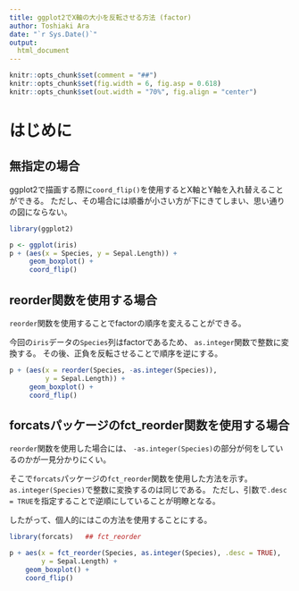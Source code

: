 ```yaml
---
title: ggplot2でX軸の大小を反転させる方法 (factor)
author: Toshiaki Ara
date: "`r Sys.Date()`"
output:
  html_document
---
```


```r
knitr::opts_chunk$set(comment = "##")
knitr::opts_chunk$set(fig.width = 6, fig.asp = 0.618)
knitr::opts_chunk$set(out.width = "70%", fig.align = "center")
```

# はじめに
## 無指定の場合

ggplot2で描画する際に`coord_flip()`を使用するとX軸とY軸を入れ替えることができる。
ただし、その場合には順番が小さい方が下にきてしまい、思い通りの図にならない。

```r
library(ggplot2)

p <- ggplot(iris)
p + (aes(x = Species, y = Sepal.Length)) +
     geom_boxplot() +
     coord_flip()
```

## reorder関数を使用する場合

`reorder`関数を使用することでfactorの順序を変えることができる。

今回の`iris`データの`Species`列はfactorであるため、
`as.integer`関数で整数に変換する。
その後、正負を反転させることで順序を逆にする。

```r
p + (aes(x = reorder(Species, -as.integer(Species)),
         y = Sepal.Length)) +
     geom_boxplot() +
     coord_flip()
```

## forcatsパッケージのfct_reorder関数を使用する場合

`reorder`関数を使用した場合には、
`-as.integer(Species)`の部分が何をしているのかが一見分かりにくい。

そこで`forcats`パッケージの`fct_reorder`関数を使用した方法を示す。
`as.integer(Species)`で整数に変換するのは同じである。
ただし、引数で`.desc = TRUE`を指定することで逆順にしていることが明瞭となる。

したがって、個人的にはこの方法を使用することにする。

```r
library(forcats)   ## fct_reorder

p + aes(x = fct_reorder(Species, as.integer(Species), .desc = TRUE),
        y = Sepal.Length) +
    geom_boxplot() +
    coord_flip()
```

